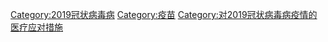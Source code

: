 {{main|2019冠状病毒病疫苗}}
[[Category:2019冠状病毒病|Category:2019冠状病毒病]]
[[Category:疫苗|Category:疫苗]]
[[Category:对2019冠状病毒病疫情的医疗应对措施|Category:对2019冠状病毒病疫情的医疗应对措施]]
